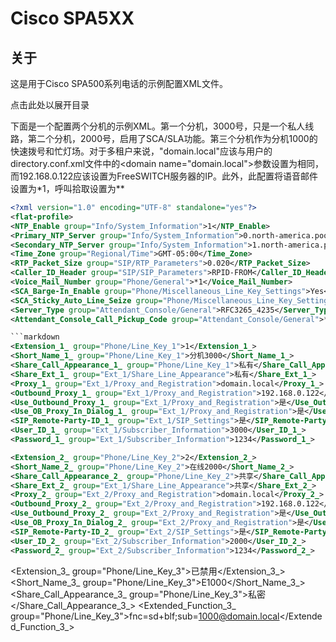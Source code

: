 # Cisco SPA5XX 

## 关于

这是用于Cisco SPA500系列电话的示例配置XML文件。

点击此处以展开目录

下面是一个配置两个分机的示例XML。第一个分机，3000号，只是一个私人线路，第二个分机，2000号，启用了SCA/SLA功能。第三个分机作为分机1000的快速拨号和忙灯场。对于多租户来说，"domain.local"应该与用户的directory.conf.xml文件中的&lt;domain name="domain.local">参数设置为相同，而192.168.0.122应该设置为FreeSWITCH服务器的IP。此外，此配置将语音邮件设置为\*1，呼叫拾取设置为\*\*

```xml
<?xml version="1.0" encoding="UTF-8" standalone="yes"?>
<flat-profile>
<NTP_Enable group="Info/System_Information">1</NTP_Enable>
<Primary_NTP_Server group="Info/System_Information">0.north-america.pool.ntp.org</Primary_NTP_Server>
<Secondary_NTP_Server group="Info/System_Information">1.north-america.pool.ntp.org</Secondary_NTP_Server>
<Time_Zone group="Regional/Time">GMT-05:00</Time_Zone>
<RTP_Packet_Size group="SIP/RTP_Parameters">0.020</RTP_Packet_Size>
<Caller_ID_Header group="SIP/SIP_Parameters">RPID-FROM</Caller_ID_Header>
<Voice_Mail_Number group="Phone/General">*1</Voice_Mail_Number>
<SCA_Barge-In_Enable group="Phone/Miscellaneous_Line_Key_Settings">Yes</SCA_Barge-In_Enable>
<SCA_Sticky_Auto_Line_Seize group="Phone/Miscellaneous_Line_Key_Settings">Yes</SCA_Sticky_Auto_Line_Seize>
<Server_Type group="Attendant_Console/General">RFC3265_4235</Server_Type>
<Attendant_Console_Call_Pickup_Code group="Attendant_Console/General">**</Attendant_Console_Call_Pickup_Code>

```markdown
<Extension_1_ group="Phone/Line_Key_1">1</Extension_1_>
<Short_Name_1_ group="Phone/Line_Key_1">分机3000</Short_Name_1_>
<Share_Call_Appearance_1_ group="Phone/Line_Key_1">私有</Share_Call_Appearance_1_>
<Share_Ext_1_ group="Ext_1/Share_Line_Appearance">私有</Share_Ext_1_>
<Proxy_1_ group="Ext_1/Proxy_and_Registration">domain.local</Proxy_1_>
<Outbound_Proxy_1_ group="Ext_1/Proxy_and_Registration">192.168.0.122</Outbound_Proxy_1_>
<Use_Outbound_Proxy_1_ group="Ext_1/Proxy_and_Registration">是</Use_Outbound_Proxy_1_>
<Use_OB_Proxy_In_Dialog_1_ group="Ext_1/Proxy_and_Registration">是</Use_OB_Proxy_In_Dialog_1_>
<SIP_Remote-Party-ID_1_ group="Ext_1/SIP_Settings">是</SIP_Remote-Party-ID_1_>
<User_ID_1_ group="Ext_1/Subscriber_Information">3000</User_ID_1_>
<Password_1_ group="Ext_1/Subscriber_Information">1234</Password_1_>

<Extension_2_ group="Phone/Line_Key_2">2</Extension_2_>
<Short_Name_2_ group="Phone/Line_Key_2">在线2000</Short_Name_2_>
<Share_Call_Appearance_2_ group="Phone/Line_Key_2">共享</Share_Call_Appearance_2_>
<Share_Ext_2_ group="Ext_1/Share_Line_Appearance">共享</Share_Ext_2_>
<Proxy_2_ group="Ext_2/Proxy_and_Registration">domain.local</Proxy_2_>
<Outbound_Proxy_2_ group="Ext_2/Proxy_and_Registration">192.168.0.122</Outbound_Proxy_2_>
<Use_Outbound_Proxy_2_ group="Ext_2/Proxy_and_Registration">是</Use_Outbound_Proxy_2_>
<Use_OB_Proxy_In_Dialog_2_ group="Ext_2/Proxy_and_Registration">是</Use_OB_Proxy_In_Dialog_2_>
<SIP_Remote-Party-ID_2_ group="Ext_2/SIP_Settings">是</SIP_Remote-Party-ID_2_>
<User_ID_2_ group="Ext_2/Subscriber_Information">2000</User_ID_2_>
<Password_2_ group="Ext_2/Subscriber_Information">1234</Password_2_>
```

<Extension_3_ group="Phone/Line_Key_3">已禁用</Extension_3_>
<Short_Name_3_ group="Phone/Line_Key_3">E1000</Short_Name_3_>
<Share_Call_Appearance_3_ group="Phone/Line_Key_3">私密</Share_Call_Appearance_3_>
<Extended_Function_3_ group="Phone/Line_Key_3">fnc=sd+blf;sub=1000@domain.local</Extended_Function_3_>
</flat-profile>